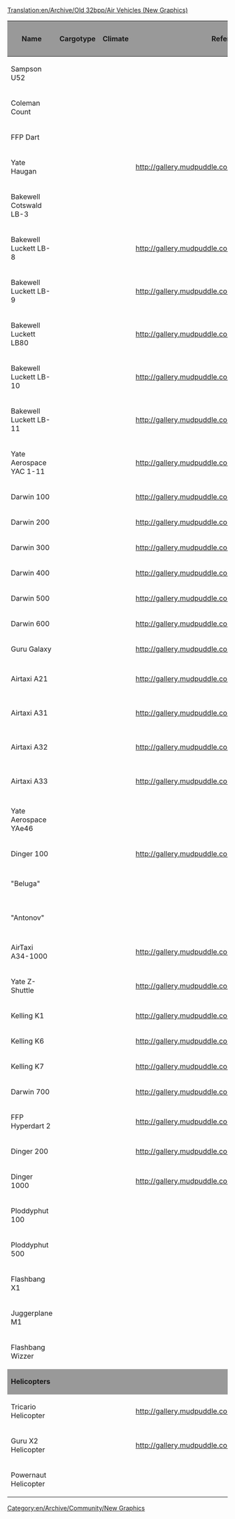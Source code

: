 [[Translation:en/Archive/Old 32bpp/Air Vehicles (New Graphics)]]
[[Category:en/Archive/Community/New Graphics]]

{| border=2
!style="background:#999999;" |Name
!style="background:#999999;" |Cargotype
!style="background:#999999;" |Climate
!style="background:#999999;" |Reference Image
!style="background:#999999;" |Remodeled By
!style="background:#999999;" |Status
!style="background:#999999;" |Image
!style="background:#999999;" |Source File
!style="background:#999999;" |Game Graphics
|-
|Sampson U52
|
|
|
|
!style="background:#888888;" |
|
|
|
|-
|Coleman Count
|
|
|
|
!style="background:#888888;" |
|
|
|
|-
|FFP Dart
|
|
|
|
!style="background:#888888;" |
|
|
|
|-
|Yate Haugan
|
|
|http://gallery.mudpuddle.co.nz/albums/ottd/3760_G.thumb.png
|Crazy Vaclav
!style="background:#CCFF99;" |WIP
|[[File:en/Concorde.png]]
|
|
|-
|Bakewell Cotswald LB-3
|
|
|
|Crazy Vaclav
!style="background:#CCFF99;" |WIP
|[[File:en/DC-3.png]]
|
|
|-
|Bakewell Luckett LB-8
|
|
|http://gallery.mudpuddle.co.nz/albums/ottd/3744_G.thumb.png
|
!style="background:#888888;" |
|
|
|
|-
|Bakewell Luckett LB-9
|
|
|http://gallery.mudpuddle.co.nz/albums/ottd/3784_G.thumb.png
|
!style="background:#888888;" |
|
|
|
|-
|Bakewell Luckett LB80
|
|
|http://gallery.mudpuddle.co.nz/albums/ottd/3784_G.thumb.png
|
!style="background:#888888;" |
|
|
|
|-
|Bakewell Luckett LB-10
|
|
|http://gallery.mudpuddle.co.nz/albums/ottd/3792_G.thumb.png
|
!style="background:#888888;" |
|
|
|
|-
|Bakewell Luckett LB-11
|
|
|http://gallery.mudpuddle.co.nz/albums/ottd/3792_G.thumb.png
|Crazy Vaclav
!style="background:#CCFF99;" |WIP
|[[File:en/Boeing MD-11.png]]
|
|
|-
|Yate Aerospace YAC 1-11
|
|
|http://gallery.mudpuddle.co.nz/albums/ottd/3784_G.thumb.png
|Crazy Vaclav
!style="background:#CCFF99;" |WIP
|[[File:en/Archive/Old 32bpp/Caravelle.png]]
|
|
|-
|Darwin 100
|
|
|http://gallery.mudpuddle.co.nz/albums/ottd/3784_G.thumb.png
|
!style="background:#888888;" |
|
|
|
|-
|Darwin 200
|
|
|http://gallery.mudpuddle.co.nz/albums/ottd/3800_G.thumb.png
|
!style="background:#888888;" |
|
|
|
|-
|Darwin 300
|
|
|http://gallery.mudpuddle.co.nz/albums/ottd/3752_G.thumb.png
|
!style="background:#888888;" |
|
|
|
|-
|Darwin 400
|
|
|http://gallery.mudpuddle.co.nz/albums/ottd/3800_G.thumb.png
|
!style="background:#888888;" |
|
|
|
|-
|Darwin 500
|
|
|http://gallery.mudpuddle.co.nz/albums/ottd/3800_G.thumb.png
|
!style="background:#888888;" |
|
|
|
|-
|Darwin 600
|
|
|http://gallery.mudpuddle.co.nz/albums/ottd/3800_G.thumb.png
|
!style="background:#888888;" |
|
|
|
|-
|Guru Galaxy
|
|
|http://gallery.mudpuddle.co.nz/albums/ottd/3792_G.thumb.png
|
!style="background:#888888;" |
|
|
|
|-
|Airtaxi A21
|
|
|http://gallery.mudpuddle.co.nz/albums/ottd/3800_G.thumb.png
|Crazy Vaclav
!style="background:#CCFF99;" |WIP
|[[File:en/A300 small.png]]
|
|
|-
|Airtaxi A31
|
|
|http://gallery.mudpuddle.co.nz/albums/ottd/3800_G.thumb.png
|Crazy Vaclav
!style="background:#CCFF99;" |WIP
|[[File:en/A310 small.png]]
|
|
|-
|Airtaxi A32
|
|
|http://gallery.mudpuddle.co.nz/albums/ottd/3800_G.thumb.png
|Crazy Vaclav
!style="background:#CCFF99;" |WIP
|[[File:en/A320 small.png]]
|
|
|-
|Airtaxi A33
|
|
|http://gallery.mudpuddle.co.nz/albums/ottd/3800_G.thumb.png
|Crazy Vaclav
!style="background:#CCFF99;" |WIP
|[[File:en/A330 small.png]]
|
|
|-
|Yate Aerospace YAe46
|
|
|
|
!style="background:#888888;" |
|
|
|
|-
|Dinger 100
|
|
|http://gallery.mudpuddle.co.nz/albums/ottd/3784_G.thumb.png
|
!style="background:#888888;" |
|
|
|
|-
|"Beluga"
|
|
|
|Crazy Vaclav
!style="background:#CCFF99;" |WIP
|[[File:en/Beluga.png]]
|
|
|-
|"Antonov"
|
|
|
|Crazy Vaclav
!style="background:#CCFF99;" |WIP
|[[File:en/Antonov2.png]]
|
|
|-
|AirTaxi A34-1000
|
|
|http://gallery.mudpuddle.co.nz/albums/ottd/3856_G.thumb.png
|
!style="background:#888888;" |
|
|
|
|-
|Yate Z-Shuttle
|
|
|http://gallery.mudpuddle.co.nz/albums/ottd/3848_G.thumb.png
|
!style="background:#888888;" |
|
|
|
|-
|Kelling K1
|
|
|http://gallery.mudpuddle.co.nz/albums/ottd/3888_G.thumb.png
|
!style="background:#888888;" |
|
|
|
|-
|Kelling K6
|
|
|http://gallery.mudpuddle.co.nz/albums/ottd/3864_G.thumb.png
|
!style="background:#888888;" |
|
|
|
|-
|Kelling K7
|
|
|http://gallery.mudpuddle.co.nz/albums/ottd/3872_G.thumb.png
|
!style="background:#888888;" |
|
|
|
|-
|Darwin 700
|
|
|http://gallery.mudpuddle.co.nz/albums/ottd/3880_G.thumb.png
|
!style="background:#888888;" |
|
|
|
|-
|FFP Hyperdart 2
|
|
|http://gallery.mudpuddle.co.nz/albums/ottd/3824_G.thumb.png
|
!style="background:#888888;" |
|
|
|
|-
|Dinger 200
|
|
|http://gallery.mudpuddle.co.nz/albums/ottd/3832_G.thumb.png
|
!style="background:#888888;" |
|
|
|
|-
|Dinger 1000
|
|
|http://gallery.mudpuddle.co.nz/albums/ottd/3840_G.thumb.png
|Crazy Vaclav
!style="background:#CCFF99;" |WIP
|[[File:en/Sonic cruiser.png]]
|
|
|-
|Ploddyphut 100
|
|
|
|
!style="background:#888888;" |
|
|
|
|-
|Ploddyphut 500
|
|
|
|
!style="background:#888888;" |
|
|
|
|-
|Flashbang X1
|
|
|
|
!style="background:#888888;" |
|
|
|
|-
|Juggerplane M1
|
|
|
|
!style="background:#888888;" |
|
|
|
|-
|Flashbang Wizzer
|
|
|
|
!style="background:#888888;" |
|
|
|
|-
!colspan="9" style="background:#999999;" |'''Helicopters'''
|-
|Tricario Helicopter
|
|
|http://gallery.mudpuddle.co.nz/albums/ottd/3816_G.thumb.png
|
!style="background:#888888;" |
|
|
|
|-
|Guru X2 Helicopter
|
|
|http://gallery.mudpuddle.co.nz/albums/ottd/3896_G.thumb.png
|
!style="background:#888888;" |
|
|
|
|-
|Powernaut Helicopter
|
|
|
|
!style="background:#888888;" |
|
|
|
|}